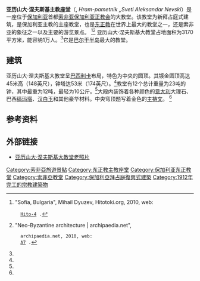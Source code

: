 {{Infobox religious building
| building_name         = [[亚历山大·涅夫斯基|亚历山大·涅夫斯基]]主教座堂<br/>Храм-паметник „Свети Александър Невски“
| infobox_width         = 300px
| image                 = Cathedral Saint Alexander Nevsky (23997180108).jpg
| image_size            = 300px
| caption               =
| map_type              = Bulgaria
| map_size              = 275
| map_caption           = 
| location              = 
| geo                   = 
| latitude              = 42.695833
| longitude             = 23.332956
| religious_affiliation = [[保加利亚东正教|保加利亚东正教]]
| rite                  =
| region                = 
| state                 = [[保加利亚|保加利亚]]
| province              = [[索非亚|索非亚]] 
| consecration_year     = 
| status                = [[大教堂|大教堂]]
| functional_status     = 
| heritage_designation  =  
| leadership            = [[保加利亚主教|保加利亚主教]]
| website               = 
| architecture          = yes
| architect             = [[Alexander_Pomerantsev|Alexander Pomerantsev]]
| architecture_type     = 
| architecture_style    = 新拜占庭式建筑
| general_contractor    =
| facade_direction      =
| groundbreaking        = 
| year_completed        = 1912
| construction_cost     = 
| specifications        = yes
| capacity              = 10,000人
| length                = 
| width                 = 
| width_nave            =
| height_max            = 53 m (174 ft)
| dome_quantity         = 
| dome_height_outer     = 45 m (148 ft)<ref name=MD/>
| dome_height_inner     = 
}}
'''亚历山大·涅夫斯基主教座堂'''（{{lang-bg|Храм-паметник „Свети Александър Невски}}, ''Hram-pametnik „Sveti Aleksandar Nevski''）是一座位于[[保加利亚|保加利亚]]首都[[索非亚|索非亚]][[保加利亚正教会|保加利亚正教会]]的大教堂。该教堂为新拜占庭式建筑，是保加利亚主教的主座教堂，也是[[东正教|东正教]]在世界上最大的教堂之一，还是索非亚的象征之一以及主要的游览景点。
<ref name="MD">"Sofia, Bulgaria", Mihail Dyuzev, Hitotoki.org, 2010, web:
   [http://hitotoki.org/classic/sofia/004 Hito-4] {{Wayback|url=http://hitotoki.org/classic/sofia/004 |date=20100330000719 }}.</ref><ref name="ArchN">"Neo-Byzantine architecture | archipaedia.net",
   archipaedia.net, 2010, web:
   [http://archipaedia.net/2009/07/neo-byzantine-architecture/ A7] {{Wayback|url=http://archipaedia.net/2009/07/neo-byzantine-architecture/ |date=20120308145626 }}.</ref>
亚历山大·涅夫斯基大教堂占地面积为3170平方米，能容纳1万人。<ref name=MD/>它是[[巴尔干半岛|巴尔干半岛]]最大的教堂。

==建筑==
亚历山大·涅夫斯基大教堂呈[[巴西利卡|巴西利卡]]布局，特色为中央的圆顶。其镀金圆顶高达45米高（148英尺），钟塔达53米（174英尺）。<ref name=MD/>教堂有12个总计重量为23吨的钟，其中最重为12吨，最轻为10公斤。<ref name=MD/>大殿内装饰着各种颜色的[[意大利|意大利]]大理石、巴西[[缟玛瑙|缟玛瑙]]、[[汉白玉|汉白玉]]和其他豪华材料。中央穹顶题写着金色的[[主祷文|主祷文]]。
<ref name=MD/>

==参考资料==
{{Reflist}}

==外部链接==
* [http://stara-sofia.com/plnevski.html 亚历山大·涅夫斯基大教堂老照片]{{Wayback|url=http://stara-sofia.com/plnevski.html |date=20101206083430 }}

{{commonscat|Alexander Nevsky Cathedral, Sofia}}

[[Category:索非亞旅遊景點|Category:索非亞旅遊景點]]
[[Category:东正教主教座堂|Category:东正教主教座堂]]
[[Category:保加利亚东正教堂|Category:保加利亚东正教堂]]
[[Category:索菲亞教堂|Category:索菲亞教堂]]
[[Category:保加利亞拜占庭復興式建築|Category:保加利亞拜占庭復興式建築]]
[[Category:1912年完工的宗教建築物|Category:1912年完工的宗教建築物]]